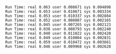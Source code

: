  ```
Run Time: real 0.063 user 0.008671 sys 0.004898
Run Time: real 0.053 user 0.010671 sys 0.003334
Run Time: real 0.053 user 0.010337 sys 0.002884
Run Time: real 0.052 user 0.008087 sys 0.002165
Run Time: real 0.045 user 0.007265 sys 0.002123
Run Time: real 0.038 user 0.008793 sys 0.002240
Run Time: real 0.040 user 0.011022 sys 0.002420
Run Time: real 0.049 user 0.010004 sys 0.002831
Run Time: real 0.059 user 0.010472 sys 0.003661
Run Time: real 0.046 user 0.009968 sys 0.002628
```
